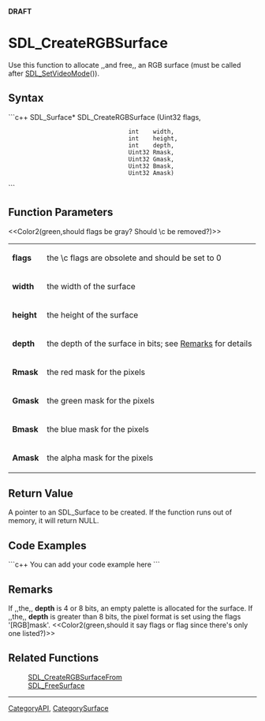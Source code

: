 <!-- pragma section-numbers off -->
<!-- pragma disable-camelcase -->
'''DRAFT'''

= SDL_CreateRGBSurface =
Use this function to allocate ,,and free,, an RGB surface (must be called after [[SDL_SetVideoMode]]()).


== Syntax ==
```c++
SDL_Surface* SDL_CreateRGBSurface (Uint32 flags,
                                   int    width,
                                   int    height,
                                   int    depth,
                                   Uint32 Rmask,
                                   Uint32 Gmask,
                                   Uint32 Bmask,
                                   Uint32 Amask)
```

== Function Parameters ==
<<Color2(green,should flags be gray? Should \c be removed?)>>
{|
|'''flags'''
|the \c flags are obsolete and should be set to 0
|-
|'''width'''
|the width of the surface
|-
|'''height'''
|the height of the surface
|-
|'''depth'''
|the depth of the surface in bits; see [[#Remarks|Remarks]] for details
|-
|'''Rmask'''
|the red mask for the pixels
|-
|'''Gmask'''
|the green mask for the pixels
|-
|'''Bmask'''
|the blue mask for the pixels
|-
|'''Amask'''
|the alpha mask for the pixels
|}

== Return Value ==
A pointer to an SDL_Surface to be created.  If the function runs out of memory, it will return NULL. 

== Code Examples ==
```c++
You can add your code example here
```

== Remarks ==
If ,,the,, '''depth''' is 4 or 8 bits, an empty palette is allocated for the surface. If ,,the,, '''depth''' is greater than 8 bits, the pixel format is set using the flags '[RGB]mask'. <<Color2(green,should it say flags or flag since there's only one listed?)>>

== Related Functions ==
:[[SDL_CreateRGBSurfaceFrom]]
:[[SDL_FreeSurface]]

----
[[CategoryAPI]], [[CategorySurface]]
